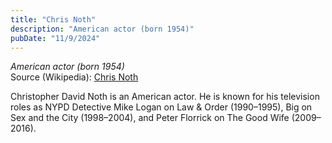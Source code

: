 ```yaml
---
title: "Chris Noth"
description: "American actor (born 1954)"
pubDate: "11/9/2024"
---
```


*American actor (born 1954)*  
Source (Wikipedia): [Chris Noth][1]

Christopher David Noth is an American actor. He is known for his television roles as NYPD Detective Mike Logan on Law & Order (1990–1995), Big on Sex and the City (1998–2004), and Peter Florrick on The Good Wife (2009–2016).

[1]: https://en.wikipedia.org/wiki/Chris_Noth
